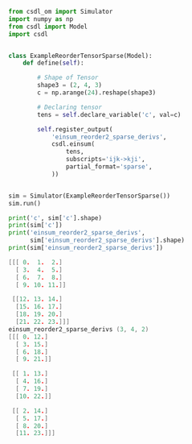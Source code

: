 ```py
from csdl_om import Simulator
import numpy as np
from csdl import Model
import csdl


class ExampleReorderTensorSparse(Model):
    def define(self):

        # Shape of Tensor
        shape3 = (2, 4, 3)
        c = np.arange(24).reshape(shape3)

        # Declaring tensor
        tens = self.declare_variable('c', val=c)

        self.register_output(
            'einsum_reorder2_sparse_derivs',
            csdl.einsum(
                tens,
                subscripts='ijk->kji',
                partial_format='sparse',
            ))


sim = Simulator(ExampleReorderTensorSparse())
sim.run()

print('c', sim['c'].shape)
print(sim['c'])
print('einsum_reorder2_sparse_derivs',
      sim['einsum_reorder2_sparse_derivs'].shape)
print(sim['einsum_reorder2_sparse_derivs'])
```


```c (2, 4, 3)
[[[ 0.  1.  2.]
  [ 3.  4.  5.]
  [ 6.  7.  8.]
  [ 9. 10. 11.]]

 [[12. 13. 14.]
  [15. 16. 17.]
  [18. 19. 20.]
  [21. 22. 23.]]]
einsum_reorder2_sparse_derivs (3, 4, 2)
[[[ 0. 12.]
  [ 3. 15.]
  [ 6. 18.]
  [ 9. 21.]]

 [[ 1. 13.]
  [ 4. 16.]
  [ 7. 19.]
  [10. 22.]]

 [[ 2. 14.]
  [ 5. 17.]
  [ 8. 20.]
  [11. 23.]]]
```
